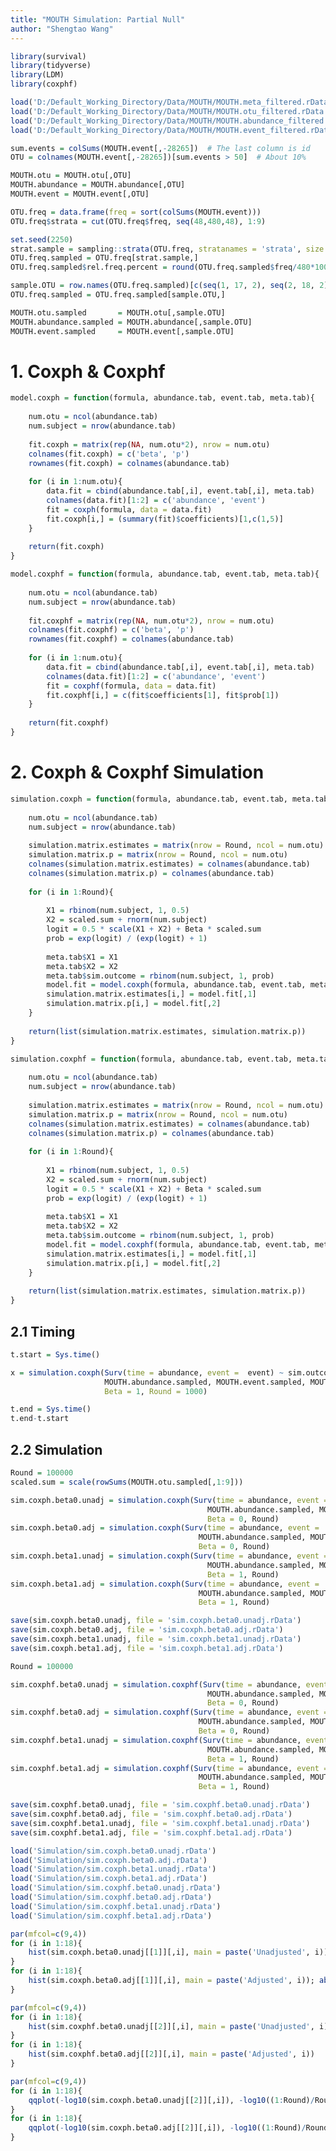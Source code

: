 ```yaml
---
title: "MOUTH Simulation: Partial Null"
author: "Shengtao Wang"
---
```


```r
library(survival)
library(tidyverse)
library(LDM)
library(coxphf)
```

```r
load('D:/Default_Working_Directory/Data/MOUTH/MOUTH.meta_filtered.rData')
load('D:/Default_Working_Directory/Data/MOUTH/MOUTH.otu_filtered.rData')
load('D:/Default_Working_Directory/Data/MOUTH/MOUTH.abundance_filtered.rData')
load('D:/Default_Working_Directory/Data/MOUTH/MOUTH.event_filtered.rData')

sum.events = colSums(MOUTH.event[,-28265])  # The last column is id
OTU = colnames(MOUTH.event[,-28265])[sum.events > 50]  # About 10%

MOUTH.otu = MOUTH.otu[,OTU]
MOUTH.abundance = MOUTH.abundance[,OTU]
MOUTH.event = MOUTH.event[,OTU]
```

```r
OTU.freq = data.frame(freq = sort(colSums(MOUTH.event)))
OTU.freq$strata = cut(OTU.freq$freq, seq(48,480,48), 1:9)

set.seed(2250)
strat.sample = sampling::strata(OTU.freq, stratanames = 'strata', size = rep(2,9), method = 'srswor')$ID_unit
OTU.freq.sampled = OTU.freq[strat.sample,]
OTU.freq.sampled$rel.freq.percent = round(OTU.freq.sampled$freq/480*100, 2)

sample.OTU = row.names(OTU.freq.sampled)[c(seq(1, 17, 2), seq(2, 18, 2))]
OTU.freq.sampled = OTU.freq.sampled[sample.OTU,]

MOUTH.otu.sampled       = MOUTH.otu[,sample.OTU]
MOUTH.abundance.sampled = MOUTH.abundance[,sample.OTU]
MOUTH.event.sampled     = MOUTH.event[,sample.OTU]
```

# 1. Coxph & Coxphf

```r
model.coxph = function(formula, abundance.tab, event.tab, meta.tab){
    
    num.otu = ncol(abundance.tab)
    num.subject = nrow(abundance.tab)
    
    fit.coxph = matrix(rep(NA, num.otu*2), nrow = num.otu)
    colnames(fit.coxph) = c('beta', 'p')
    rownames(fit.coxph) = colnames(abundance.tab)
    
    for (i in 1:num.otu){
        data.fit = cbind(abundance.tab[,i], event.tab[,i], meta.tab)
        colnames(data.fit)[1:2] = c('abundance', 'event')
        fit = coxph(formula, data = data.fit)
        fit.coxph[i,] = (summary(fit)$coefficients)[1,c(1,5)]
    }
    
    return(fit.coxph)
}

model.coxphf = function(formula, abundance.tab, event.tab, meta.tab){
    
    num.otu = ncol(abundance.tab)
    num.subject = nrow(abundance.tab)
    
    fit.coxphf = matrix(rep(NA, num.otu*2), nrow = num.otu)
    colnames(fit.coxphf) = c('beta', 'p')
    rownames(fit.coxphf) = colnames(abundance.tab)
    
    for (i in 1:num.otu){
        data.fit = cbind(abundance.tab[,i], event.tab[,i], meta.tab)
        colnames(data.fit)[1:2] = c('abundance', 'event')
        fit = coxphf(formula, data = data.fit)
        fit.coxphf[i,] = c(fit$coefficients[1], fit$prob[1])
    }
    
    return(fit.coxphf)
}
```

# 2. Coxph & Coxphf Simulation

```r
simulation.coxph = function(formula, abundance.tab, event.tab, meta.tab, Beta, Round){
    
    num.otu = ncol(abundance.tab)
    num.subject = nrow(abundance.tab)
        
    simulation.matrix.estimates = matrix(nrow = Round, ncol = num.otu)
    simulation.matrix.p = matrix(nrow = Round, ncol = num.otu)
    colnames(simulation.matrix.estimates) = colnames(abundance.tab)
    colnames(simulation.matrix.p) = colnames(abundance.tab)
    
    for (i in 1:Round){
        
        X1 = rbinom(num.subject, 1, 0.5)
        X2 = scaled.sum + rnorm(num.subject)
        logit = 0.5 * scale(X1 + X2) + Beta * scaled.sum
        prob = exp(logit) / (exp(logit) + 1)
        
        meta.tab$X1 = X1
        meta.tab$X2 = X2
        meta.tab$sim.outcome = rbinom(num.subject, 1, prob)
        model.fit = model.coxph(formula, abundance.tab, event.tab, meta.tab)
        simulation.matrix.estimates[i,] = model.fit[,1]
        simulation.matrix.p[i,] = model.fit[,2]
    }
    
    return(list(simulation.matrix.estimates, simulation.matrix.p))
}

simulation.coxphf = function(formula, abundance.tab, event.tab, meta.tab, Beta, Round){
    
    num.otu = ncol(abundance.tab)
    num.subject = nrow(abundance.tab)
        
    simulation.matrix.estimates = matrix(nrow = Round, ncol = num.otu)
    simulation.matrix.p = matrix(nrow = Round, ncol = num.otu)
    colnames(simulation.matrix.estimates) = colnames(abundance.tab)
    colnames(simulation.matrix.p) = colnames(abundance.tab)
    
    for (i in 1:Round){
        
        X1 = rbinom(num.subject, 1, 0.5)
        X2 = scaled.sum + rnorm(num.subject)
        logit = 0.5 * scale(X1 + X2) + Beta * scaled.sum
        prob = exp(logit) / (exp(logit) + 1)
        
        meta.tab$X1 = X1
        meta.tab$X2 = X2
        meta.tab$sim.outcome = rbinom(num.subject, 1, prob)
        model.fit = model.coxphf(formula, abundance.tab, event.tab, meta.tab)
        simulation.matrix.estimates[i,] = model.fit[,1]
        simulation.matrix.p[i,] = model.fit[,2]
    }
    
    return(list(simulation.matrix.estimates, simulation.matrix.p))
}
```

## 2.1 Timing

```r
t.start = Sys.time()

x = simulation.coxph(Surv(time = abundance, event =  event) ~ sim.outcome+X1+X2,
                     MOUTH.abundance.sampled, MOUTH.event.sampled, MOUTH.meta,
                     Beta = 1, Round = 1000)

t.end = Sys.time()
t.end-t.start
```

## 2.2 Simulation

```r
Round = 100000
scaled.sum = scale(rowSums(MOUTH.otu.sampled[,1:9]))

sim.coxph.beta0.unadj = simulation.coxph(Surv(time = abundance, event =  event) ~ sim.outcome,
                                            MOUTH.abundance.sampled, MOUTH.event.sampled, MOUTH.meta,
                                            Beta = 0, Round)
sim.coxph.beta0.adj = simulation.coxph(Surv(time = abundance, event =  event) ~ sim.outcome+X1+X2,
                                          MOUTH.abundance.sampled, MOUTH.event.sampled, MOUTH.meta,
                                          Beta = 0, Round)
sim.coxph.beta1.unadj = simulation.coxph(Surv(time = abundance, event =  event) ~ sim.outcome,
                                            MOUTH.abundance.sampled, MOUTH.event.sampled, MOUTH.meta,
                                            Beta = 1, Round)
sim.coxph.beta1.adj = simulation.coxph(Surv(time = abundance, event =  event) ~ sim.outcome+X1+X2,
                                          MOUTH.abundance.sampled, MOUTH.event.sampled, MOUTH.meta,
                                          Beta = 1, Round)

save(sim.coxph.beta0.unadj, file = 'sim.coxph.beta0.unadj.rData')
save(sim.coxph.beta0.adj, file = 'sim.coxph.beta0.adj.rData')
save(sim.coxph.beta1.unadj, file = 'sim.coxph.beta1.unadj.rData')
save(sim.coxph.beta1.adj, file = 'sim.coxph.beta1.adj.rData')

```

```r
Round = 100000

sim.coxphf.beta0.unadj = simulation.coxphf(Surv(time = abundance, event =  event) ~ sim.outcome,
                                            MOUTH.abundance.sampled, MOUTH.event.sampled, MOUTH.meta,
                                            Beta = 0, Round)
sim.coxphf.beta0.adj = simulation.coxphf(Surv(time = abundance, event =  event) ~ sim.outcome+X1+X2,
                                          MOUTH.abundance.sampled, MOUTH.event.sampled, MOUTH.meta,
                                          Beta = 0, Round)
sim.coxphf.beta1.unadj = simulation.coxphf(Surv(time = abundance, event =  event) ~ sim.outcome,
                                            MOUTH.abundance.sampled, MOUTH.event.sampled, MOUTH.meta,
                                            Beta = 1, Round)
sim.coxphf.beta1.adj = simulation.coxphf(Surv(time = abundance, event =  event) ~ sim.outcome+X1+X2,
                                          MOUTH.abundance.sampled, MOUTH.event.sampled, MOUTH.meta,
                                          Beta = 1, Round)

save(sim.coxphf.beta0.unadj, file = 'sim.coxphf.beta0.unadj.rData')
save(sim.coxphf.beta0.adj, file = 'sim.coxphf.beta0.adj.rData')
save(sim.coxphf.beta1.unadj, file = 'sim.coxphf.beta1.unadj.rData')
save(sim.coxphf.beta1.adj, file = 'sim.coxphf.beta1.adj.rData')
```

```r
load('Simulation/sim.coxph.beta0.unadj.rData')
load('Simulation/sim.coxph.beta0.adj.rData')
load('Simulation/sim.coxph.beta1.unadj.rData')
load('Simulation/sim.coxph.beta1.adj.rData')
load('Simulation/sim.coxphf.beta0.unadj.rData')
load('Simulation/sim.coxphf.beta0.adj.rData')
load('Simulation/sim.coxphf.beta1.unadj.rData')
load('Simulation/sim.coxphf.beta1.adj.rData')
```

```r
par(mfcol=c(9,4))
for (i in 1:18){
    hist(sim.coxph.beta0.unadj[[1]][,i], main = paste('Unadjusted', i)); abline(v = 0, col = 'red', lwd = 2)
}
for (i in 1:18){
    hist(sim.coxph.beta0.adj[[1]][,i], main = paste('Adjusted', i)); abline(v = 0, col = 'red', lwd = 2)
}
```

```r
par(mfcol=c(9,4))
for (i in 1:18){
    hist(sim.coxphf.beta0.unadj[[2]][,i], main = paste('Unadjusted', i))
}
for (i in 1:18){
    hist(sim.coxphf.beta0.adj[[2]][,i], main = paste('Adjusted', i))
}
```

```r
par(mfcol=c(9,4))
for (i in 1:18){
    qqplot(-log10(sim.coxph.beta0.unadj[[2]][,i]), -log10((1:Round)/Round), main = paste('Unadjusted', i)); abline(a = 0, b = 1, col = 'red', lwd = 2)
}
for (i in 1:18){
    qqplot(-log10(sim.coxph.beta0.adj[[2]][,i]), -log10((1:Round)/Round), main = paste('Adjusted', i)); abline(a = 0, b = 1, col = 'red', lwd = 2)
}
```



































